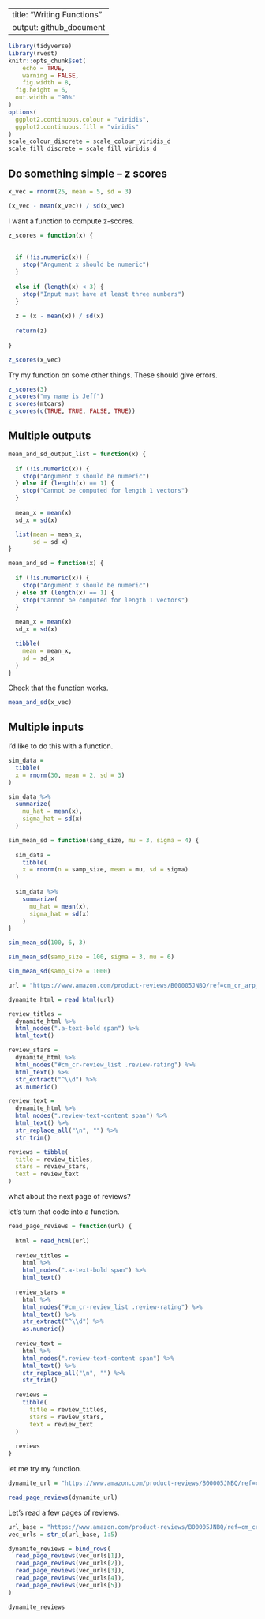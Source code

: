 
---
title: "Writing Functions"
output: github_document
---

```r
library(tidyverse)
library(rvest)
knitr::opts_chunk$set(
	echo = TRUE,
	warning = FALSE,
	fig.width = 8, 
  fig.height = 6,
  out.width = "90%"
)
options(
  ggplot2.continuous.colour = "viridis",
  ggplot2.continuous.fill = "viridis"
)
scale_colour_discrete = scale_colour_viridis_d
scale_fill_discrete = scale_fill_viridis_d

```


## Do something simple  -- z scores

```r
x_vec = rnorm(25, mean = 5, sd = 3)

(x_vec - mean(x_vec)) / sd(x_vec)
```

I want a function to compute z-scores.

```r
z_scores = function(x) {
  
  
  if (!is.numeric(x)) {
    stop("Argument x should be numeric")
  } 
  
  else if (length(x) < 3) {
    stop("Input must have at least three numbers")
  }
  
  z = (x - mean(x)) / sd(x)
  
  return(z)
  
}

z_scores(x_vec)

```


Try my function on some other things. These should give errors. 

```r
z_scores(3)
z_scores("my name is Jeff")
z_scores(mtcars)
z_scores(c(TRUE, TRUE, FALSE, TRUE))
```




## Multiple outputs

```r
mean_and_sd_output_list = function(x) {
  
  if (!is.numeric(x)) {
    stop("Argument x should be numeric")
  } else if (length(x) == 1) {
    stop("Cannot be computed for length 1 vectors")
  }
  
  mean_x = mean(x)
  sd_x = sd(x)

  list(mean = mean_x, 
       sd = sd_x)
}
```


```r
mean_and_sd = function(x) {
  
  if (!is.numeric(x)) {
    stop("Argument x should be numeric")
  } else if (length(x) == 1) {
    stop("Cannot be computed for length 1 vectors")
  }
  
  mean_x = mean(x)
  sd_x = sd(x)

  tibble(
    mean = mean_x, 
    sd = sd_x
  )
}
```


Check that the function works.

```r
mean_and_sd(x_vec)
```



## Multiple inputs

I'd like to do this with a function.

```r
sim_data = 
  tibble(
  x = rnorm(30, mean = 2, sd = 3)
)

sim_data %>% 
  summarize(
    mu_hat = mean(x),
    sigma_hat = sd(x)
  )
```





```r
sim_mean_sd = function(samp_size, mu = 3, sigma = 4) {
  
  sim_data = 
    tibble(
    x = rnorm(n = samp_size, mean = mu, sd = sigma)
  )
  
  sim_data %>% 
    summarize(
      mu_hat = mean(x),
      sigma_hat = sd(x)
    )
}

sim_mean_sd(100, 6, 3)

sim_mean_sd(samp_size = 100, sigma = 3, mu = 6)

sim_mean_sd(samp_size = 1000)
```





```r
url = "https://www.amazon.com/product-reviews/B00005JNBQ/ref=cm_cr_arp_d_viewopt_rvwer?ie=UTF8&reviewerType=avp_only_reviews&sortBy=recent&pageNumber=1"

dynamite_html = read_html(url)

review_titles = 
  dynamite_html %>%
  html_nodes(".a-text-bold span") %>%
  html_text()

review_stars = 
  dynamite_html %>%
  html_nodes("#cm_cr-review_list .review-rating") %>%
  html_text() %>%
  str_extract("^\\d") %>%
  as.numeric()

review_text = 
  dynamite_html %>%
  html_nodes(".review-text-content span") %>%
  html_text() %>% 
  str_replace_all("\n", "") %>% 
  str_trim()

reviews = tibble(
  title = review_titles,
  stars = review_stars,
  text = review_text
)
```



what about the next page of reviews?

let's turn that code into a function.

```r
read_page_reviews = function(url) {
  
  html = read_html(url)
  
  review_titles = 
    html %>%
    html_nodes(".a-text-bold span") %>%
    html_text()
  
  review_stars = 
    html %>%
    html_nodes("#cm_cr-review_list .review-rating") %>%
    html_text() %>%
    str_extract("^\\d") %>%
    as.numeric()
  
  review_text = 
    html %>%
    html_nodes(".review-text-content span") %>%
    html_text() %>% 
    str_replace_all("\n", "") %>% 
    str_trim()
  
  reviews = 
    tibble(
      title = review_titles,
      stars = review_stars,
      text = review_text
  )
  
  reviews
}
```



let me try my function. 
```r
dynamite_url = "https://www.amazon.com/product-reviews/B00005JNBQ/ref=cm_cr_arp_d_viewopt_rvwer?ie=UTF8&reviewerType=avp_only_reviews&sortBy=recent&pageNumber=2"

read_page_reviews(dynamite_url)
```




Let's read a few pages of reviews.

```r
url_base = "https://www.amazon.com/product-reviews/B00005JNBQ/ref=cm_cr_arp_d_viewopt_rvwer?ie=UTF8&reviewerType=avp_only_reviews&sortBy=recent&pageNumber="
vec_urls = str_c(url_base, 1:5)

dynamite_reviews = bind_rows(
  read_page_reviews(vec_urls[1]),
  read_page_reviews(vec_urls[2]),
  read_page_reviews(vec_urls[3]),
  read_page_reviews(vec_urls[4]),
  read_page_reviews(vec_urls[5])
)

dynamite_reviews
```






